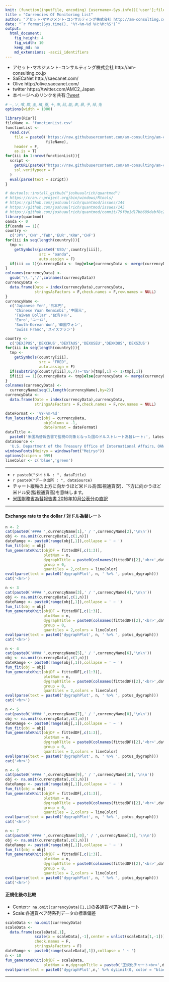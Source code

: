```yaml
---
knit: (function(inputFile, encoding) {username<-Sys.info()['user'];fileName<-'defaultPath.csv';pathToFile <-paste0('C:/Users/', username,'/Desktop/pathToCSV/');setwd(pathToFile);buf0<-read.csv(fileName,header = F,skip = 0,stringsAsFactor = F,check.names = F,fileEncoding = 'utf-8');timeStamp<-format(Sys.time(),'%Y%m%d%H%M%S');rmarkdown::render(inputFile, encoding = encoding, output_file = paste0('C:/Users/',username,buf0[2,1],'charts/','am-consulting.co.jp-MonitoringList.html')) })
title : "Currencies Of Monitoring List"
author: "アセット･マネジメント･コンサルティング株式会社 http://am-consulting.co.jp"
date: "`r format(Sys.time(), '%Y-%m-%d %H:%M:%S')`"
output: 
  html_document:
    fig_height: 4
    fig_width: 10
    keep_md: no
    md_extensions: -ascii_identifiers 
---
```

<link href="http://knowledgevault.saecanet.com/components/rmarkdown-html.css" rel="stylesheet">
<style>.main-container {max-width : 1000px;}</style>
<script src="http://knowledgevault.saecanet.com/components/JavascriptCode.js"></script>

- アセット･マネジメント･コンサルティング株式会社 http://am-consulting.co.jp
- SaECaNet http://saecanet.com/
- Olive http://olive.saecanet.com/
- twitter https://twitter.com/AMC2_Japan
- 本ページへのリンクを共有:<a href="https://twitter.com/share" class="twitter-share-button" data-via="AMC2_Japan" data-size="large">Tweet</a> <script>!function(d,s,id){var js,fjs=d.getElementsByTagName(s)[0],p=/^http:/.test(d.location)?'http':'https';if(!d.getElementById(id)){js=d.createElement(s);js.id=id;js.src=p+'://platform.twitter.com/widgets.js';fjs.parentNode.insertBefore(js,fjs);}}(document, 'script', 'twitter-wjs');</script>

```r
# ―,ソ,噂,欺,圭,構,蚕,十,申,貼,能,表,暴,予,禄,兔
options(width = 1000)
```

```r
library(RCurl)
fileName <- 'functionList.csv'
functionList <-
  read.csv(
    file = paste0('https://raw.githubusercontent.com/am-consulting/am-consulting.github.io/master/csv/',
                  fileName),
    header = F,
    as.is = T)
for(iii in 1:nrow(functionList)){
  script <- 
    getURL(paste0("https://raw.githubusercontent.com/am-consulting/am-consulting.github.io/master/", functionList[iii,1]),
    ssl.verifypeer = F
  )
  eval(parse(text = script))
}
```

```r
# devtools::install_github("joshuaulrich/quantmod")
# https://cran.r-project.org/bin/windows/Rtools/
# https://github.com/joshuaulrich/quantmod/issues/144
# https://github.com/joshuaulrich/quantmod/issues/145
# https://github.com/joshuaulrich/quantmod/commit/79f0e1d17bb689dabf8c2aa19366fe881416b567
library(quantmod)
oanda <- 0
if(oanda == 1){
country <- 
  c('JPY','CNY','TWD','EUR','KRW','CHF')
for(iii in seq(length(country))){
  tmp <- 
    getSymbols(paste0('USD/',country[iii]), 
               src = "oanda", 
               auto.assign = F)
  if(iii == 1){currencyData <- tmp}else{currencyData <- merge(currencyData,tmp)}
}
colnames(currencyData) <-
  gsub('\\.','/',colnames(currencyData))
currencyData <-
  data.frame(Date = index(currencyData),currencyData,
             stringsAsFactors = F,check.names = F,row.names = NULL)
}
currencyName <-
  c('Japanese Yen','日本円',
    'Chinese Yuan Renminbi','中国元',
    'Taiwan Dollar','台湾ドル',
    'Euro','ユーロ',
    'South-Korean Won','韓国ウォン',
    'Swiss Franc','スイスフラン')
```

```r
country <- 
  c('DEXJPUS','DEXCHUS','DEXTAUS','DEXUSEU','DEXKOUS','DEXSZUS')
for(iii in seq(length(country))){
  tmp <- 
    getSymbols(country[iii], 
               src = "FRED", 
               auto.assign = F)
  if(substring(country[iii],6,7)!='US'){tmp[,1] <- 1/tmp[,1]}
  if(iii == 1){currencyData <- tmp}else{currencyData <- merge(currencyData,tmp)}
}
colnames(currencyData) <- 
  currencyName[seq(1,length(currencyName),by=2)]
currencyData <-
  data.frame(Date = index(currencyData),currencyData,
             stringsAsFactors = F,check.names = F,row.names = NULL)
```

```r
dateFormat <- '%Y-%m-%d'
fun_latestResult(obj = currencyData,
                 objColumn = -1,
                 dateFormat = dateFormat)
dataTitle <- 
  paste0('米国為替報告書で監視の対象となった国のドルストレート為替レート:', latestResult)
dataSource <- 
  'U.S. Department of the Treasury Office of International Affairs、OANDA Corporation'
windowsFonts(Meiryo = windowsFont("Meiryo"))
options(scipen = 999)
lineColor <- c('blue','green')
```

***

- `r paste0("タイトル : ", dataTitle)`
- `r paste0("データ出所 : ", dataSource)`
- チャート縦軸の上方に向かうほど米ドル高(監視通貨安)、下方に向かうほど米ドル安(監視通貨高)を意味します。
- [米国財務省為替報告書 2016年10月公表分の直訳](http://olive.saecanet.com/2016/10/201610_17.html)

***

#### Exchange rate to the dollar / 対ドル為替レート

```r
n <- 2
cat(paste0('#### ',currencyName[1],' / ',currencyName[2],'\n\n'))
obj <- na.omit(currencyData[,c(1,n)])
dateRange <- paste0(range(obj[,1]),collapse = ' ~ ')
fun_fit(obj = obj)
fun_generateKnit(objDF = fittedDF[,c(1:3)],
                 plotNum = n,
                 dygraphTitle = paste0(colnames(fittedDF)[2],'<br>',dateRange),
                 group = 0,
                 quantiles = 2,colors = lineColor)
eval(parse(text = paste0('dygraphPlot', n, ' %>% ', potus_dygraph)))
cat('<hr>')
```

```r
n <- 3
cat(paste0('#### ',currencyName[3],' / ',currencyName[4],'\n\n'))
obj <- na.omit(currencyData[,c(1,n)])
dateRange <- paste0(range(obj[,1]),collapse = ' ~ ')
fun_fit(obj = obj)
fun_generateKnit(objDF = fittedDF[,c(1:3)],
                 plotNum = n,
                 dygraphTitle = paste0(colnames(fittedDF)[2],'<br>',dateRange),
                 group = 0,
                 quantiles = 2,colors = lineColor)
eval(parse(text = paste0('dygraphPlot', n, ' %>% ', potus_dygraph)))
cat('<hr>')
```

```r
n <- 4
cat(paste0('#### ',currencyName[5],' / ',currencyName[6],'\n\n'))
obj <- na.omit(currencyData[,c(1,n)])
dateRange <- paste0(range(obj[,1]),collapse = ' ~ ')
fun_fit(obj = obj)
fun_generateKnit(objDF = fittedDF[,c(1:3)],
                 plotNum = n,
                 dygraphTitle = paste0(colnames(fittedDF)[2],'<br>',dateRange),
                 group = 0,
                 quantiles = 2,colors = lineColor)
eval(parse(text = paste0('dygraphPlot', n, ' %>% ', potus_dygraph)))
cat('<hr>')
```

```r
n <- 5
cat(paste0('#### ',currencyName[7],' / ',currencyName[8],'\n\n'))
obj <- na.omit(currencyData[,c(1,n)])
dateRange <- paste0(range(obj[,1]),collapse = ' ~ ')
fun_fit(obj = obj)
fun_generateKnit(objDF = fittedDF[,c(1:3)],
                 plotNum = n,
                 dygraphTitle = paste0(colnames(fittedDF)[2],'<br>',dateRange),
                 group = 0,
                 quantiles = 2,colors = lineColor)
eval(parse(text = paste0('dygraphPlot', n, ' %>% ', potus_dygraph)))
cat('<hr>')
```

```r
n <- 6
cat(paste0('#### ',currencyName[9],' / ',currencyName[10],'\n\n'))
obj <- na.omit(currencyData[,c(1,n)])
dateRange <- paste0(range(obj[,1]),collapse = ' ~ ')
fun_fit(obj = obj)
fun_generateKnit(objDF = fittedDF[,c(1:3)],
                 plotNum = n,
                 dygraphTitle = paste0(colnames(fittedDF)[2],'<br>',dateRange),
                 group = 0,
                 quantiles = 2,colors = lineColor)
eval(parse(text = paste0('dygraphPlot', n, ' %>% ', potus_dygraph)))
cat('<hr>')
```

```r
n <- 7
cat(paste0('#### ',currencyName[10],' / ',currencyName[11],'\n\n'))
obj <- na.omit(currencyData[,c(1,n)])
dateRange <- paste0(range(obj[,1]),collapse = ' ~ ')
fun_fit(obj = obj)
fun_generateKnit(objDF = fittedDF[,c(1:3)],
                 plotNum = n,
                 dygraphTitle = paste0(colnames(fittedDF)[2],'<br>',dateRange),
                 group = 0,
                 quantiles = 2,colors = lineColor)
eval(parse(text = paste0('dygraphPlot', n, ' %>% ', potus_dygraph)))
cat('<hr>')
```

####  正規化後の比較
- Center:`r na.omit(currencyData)[1,1]`の各通貨ペア為替レート
- Scale:各通貨ペア時系列データの標準偏差

```r
scaleData <- na.omit(currencyData)
scaleData <-
  data.frame(scaleData[,1], 
             scale(x = scaleData[,-1],center = unlist(scaleData[1,-1])),
             check.names = F, 
             stringsAsFactors = F)
dateRange <- paste0(range(scaleData[,1]),collapse = ' ~ ')
n <- 10
fun_generateKnit(objDF = scaleData,
                 plotNum = n,dygraphTitle = paste0('正規化チャート<br>',dateRange))
eval(parse(text = paste0('dygraphPlot',n,' %>% dyLimit(0, color = "black")', ' %>% ', potus_dygraph)))
```

***
<script>MakeNegative();</script>
<script>
  (function(i,s,o,g,r,a,m){i['GoogleAnalyticsObject']=r;i[r]=i[r]||function(){
  (i[r].q=i[r].q||[]).push(arguments)},i[r].l=1*new Date();a=s.createElement(o),
  m=s.getElementsByTagName(o)[0];a.async=1;a.src=g;m.parentNode.insertBefore(a,m)
  })(window,document,'script','https://www.google-analytics.com/analytics.js','ga');

  ga('create', 'UA-3077339-5', 'auto');
  ga('send', 'pageview');

</script>
